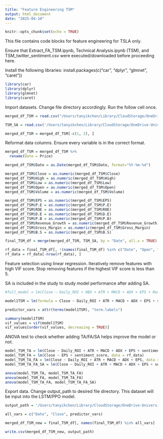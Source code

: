 ```yaml
---
title: "Feature Engineering TSM"
output: html_document
date: "2025-04-10"
---
```


```r

knitr::opts_chunk$set(echo = TRUE)

```


This file contains code blocks for feature engineering for TSLA only.

Ensure that Extract_FA_TSM.ipynb, Technical Analysis.ipynb (TSM), and TSM_twitter_sentiment.csv were executed/downloaded before proceeding here. 


Install the following libraries:
install.packages(c("car", "dplyr", "glmnet", "caret"))
```r

library(car)
library(dplyr)
library(glmnet)
library(caret)

```



Import datasets. Change file directory accordingly. Run the follow cell once.
```r

merged_df_TSM = read.csv("/Users/tanyikchen/Library/CloudStorage/OneDrive-UniversityofNottinghamMalaysia/y3/DIA/Datasets/TSM_TA_FA.csv")

TSM_SA = read.csv('/Users/tanyikchen/Library/CloudStorage/OneDrive-UniversityofNottinghamMalaysia/y3/DIA/Datasets/TSM_twitter_sentiment.csv')

merged_df_TSM = merged_df_TSM[-c(1, 2), ]

```



Reformat data columns. Ensure every variable is in the correct format.
```r

merged_df_TSM = merged_df_TSM %>%
  rename(Date = Price)

merged_df_TSM$Date = as.Date(merged_df_TSM$Date, format="%Y-%m-%d")

merged_df_TSM$Close = as.numeric(merged_df_TSM$Close)
merged_df_TSM$High = as.numeric(merged_df_TSM$High)
merged_df_TSM$Low = as.numeric(merged_df_TSM$Low)
merged_df_TSM$Open = as.numeric(merged_df_TSM$Open)
merged_df_TSM$Volume = as.numeric(merged_df_TSM$Volume)

merged_df_TSM$EPS = as.numeric(merged_df_TSM$EPS)
merged_df_TSM$P.E = as.numeric(merged_df_TSM$P.E)
merged_df_TSM$ROE = as.numeric(merged_df_TSM$ROE)
merged_df_TSM$D.E = as.numeric(merged_df_TSM$D.E)
merged_df_TSM$P.B = as.numeric(merged_df_TSM$P.B)
merged_df_TSM$Revenue_Growth = as.numeric(merged_df_TSM$Revenue_Growth)
merged_df_TSM$Gross_Margin = as.numeric(merged_df_TSM$Gross_Margin)
merged_df_TSM$B.S = as.numeric(merged_df_TSM$B.S)

final_TSM_df = merge(merged_df_TSM, TSM_SA, by = "Date", all.x = TRUE)

rf_data = final_TSM_df[, !(names(final_TSM_df) %in% c("Date", "Open", "High", "Low", "Volume"))]
rf_data = rf_data[-nrow(rf_data), ]

```



Feature selection using linear regression. Iteratively remove features with high VIF score. Stop removing features if the highest VIF score is less than 5.

SA is included in the study to study model performance after adding SA.
```r

#full_model = lm(Close ~ Daily_ROI + OBV + ATR + MACD + ADX + EPS + Revenue_Growth + Gross_Margin + P.E + ROE + D.E + P.B + B.S + sentiment_score,data = rf_data)

model1TSM = lm(formula = Close ~ Daily_ROI + ATR + MACD + ADX + EPS + sentiment_score, data = rf_data)

predictor_vars = attr(terms(model1TSM), "term.labels")

summary(model1TSM)
vif_values = vif(model1TSM)
vif_values[order(vif_values, decreasing = TRUE)]

```



ANOVA test to check whether adding TA/FA/SA helps improve the model or not.
```r

model_TSM_TA = lm(Close ~ Daily_ROI + ATR + MACD + ADX + EPS + sentiment_score, data = rf_data)
model_TSM_FA = lm(Close ~ EPS + sentiment_score, data = rf_data)
model_TSM_TA_FA = lm(Close ~ Daily_ROI + ATR + MACD + ADX + EPS, data = rf_data)
model_TSM_TA_FA_SA = lm(Close ~ Daily_ROI + ATR + MACD + ADX + EPS + sentiment_score, data = rf_data)

anova(model_TSM_TA, model_TSM_TA_FA) 
anova(model_TSM_FA, model_TSM_TA_FA)
anova(model_TSM_TA_FA, model_TSM_TA_FA_SA)

```



Export data. Change output_path to desired file directory. This dataset will be input into the LSTM/PPO model.
```r

output_path = '/Users/tanyikchen/Library/CloudStorage/OneDrive-UniversityofNottinghamMalaysia/y3/DIA/Datasets/TSM_Significant.csv'

all_vars = c("Date", "Close", predictor_vars)

merged_df_TSM_new = final_TSM_df[, names(final_TSM_df) %in% all_vars]

write.csv(merged_df_TSM_new, output_path)

```
